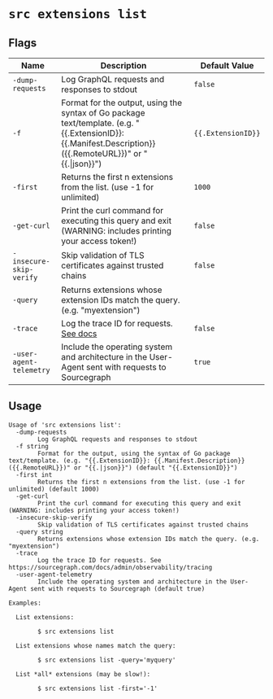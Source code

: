 # `src extensions list`


## Flags

| Name | Description | Default Value |
|------|-------------|---------------|
| `-dump-requests` | Log GraphQL requests and responses to stdout | `false` |
| `-f` | Format for the output, using the syntax of Go package text/template. (e.g. "\{\{.ExtensionID\}\}: \{\{.Manifest.Description\}\} (\{\{.RemoteURL\}\})" or "\{\{.\|json\}\}") | `{{.ExtensionID}}` |
| `-first` | Returns the first n extensions from the list. (use -1 for unlimited) | `1000` |
| `-get-curl` | Print the curl command for executing this query and exit (WARNING: includes printing your access token!) | `false` |
| `-insecure-skip-verify` | Skip validation of TLS certificates against trusted chains | `false` |
| `-query` | Returns extensions whose extension IDs match the query. (e.g. "myextension") |  |
| `-trace` | Log the trace ID for requests. [See docs](/admin/observability/tracing) | `false` |
| `-user-agent-telemetry` | Include the operating system and architecture in the User-Agent sent with requests to Sourcegraph | `true` |


## Usage

```
Usage of 'src extensions list':
  -dump-requests
    	Log GraphQL requests and responses to stdout
  -f string
    	Format for the output, using the syntax of Go package text/template. (e.g. "{{.ExtensionID}}: {{.Manifest.Description}} ({{.RemoteURL}})" or "{{.|json}}") (default "{{.ExtensionID}}")
  -first int
    	Returns the first n extensions from the list. (use -1 for unlimited) (default 1000)
  -get-curl
    	Print the curl command for executing this query and exit (WARNING: includes printing your access token!)
  -insecure-skip-verify
    	Skip validation of TLS certificates against trusted chains
  -query string
    	Returns extensions whose extension IDs match the query. (e.g. "myextension")
  -trace
    	Log the trace ID for requests. See https://sourcegraph.com/docs/admin/observability/tracing
  -user-agent-telemetry
    	Include the operating system and architecture in the User-Agent sent with requests to Sourcegraph (default true)

Examples:

  List extensions:

    	$ src extensions list

  List extensions whose names match the query:

    	$ src extensions list -query='myquery'

  List *all* extensions (may be slow!):

    	$ src extensions list -first='-1'



```
